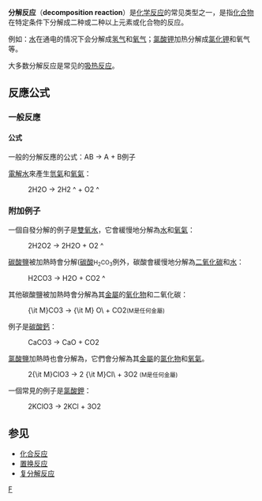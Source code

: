 '''分解反应'''（'''decomposition reaction'''）是[[化学反应|化学反应]]的常见类型之一，是指[[化合物|化合物]]在特定条件下分解成二种或二种以上元素或化合物的反应。

例如：[[水|水]]在通电的情况下会分解成[[氢气|氢气]]和[[氧气|氧气]]；[[氯酸钾|氯酸钾]]加热分解成[[氯化钾|氯化钾]]和氧气等。

大多数分解反应是常见的[[吸热反应|吸热反应]]。

==反應公式==
===一般反應===
====公式====
一般的分解反應的公式：<chem display="block">AB -> A + B</chem>例子

[[電解|電解]][[水|水]]來產生[[氫氣|氫氣]]和[[氧氣|氧氣]]：

:<chem>2H2O -> 2H2 ^ + O2 ^</chem>

===附加例子===
一個自發分解的例子是[[雙氧水|雙氧水]]，它會緩慢地分解為[[水|水]]和[[氧氣|氧氣]]：

:<chem>2H2O2 -> 2H2O + O2 ^</chem>

[[碳酸鹽|碳酸鹽]]被加熱時會分解([[碳酸|碳酸]]<small>H<sub>2</sub>CO<sub>3</sub></small>例外，碳酸會緩慢地分解為[[二氧化碳|二氧化碳]]和[[水|水]]：

:<chem>H2CO3 -> H2O + CO2 ^</chem>

其他碳酸鹽被加熱時會分解為其[[金屬|金屬]]的[[氧化物|氧化物]]和二氧化碳：

:<chem>{\it M}CO3 -> {\it M} O\ + CO2</chem><small>(M是任何金屬)</small>

例子是[[碳酸鈣|碳酸鈣]]：

:<chem>CaCO3 -> CaO + CO2</chem>

[[氯酸鹽|氯酸鹽]]加熱時也會分解為，它們會分解為其[[金屬|金屬]]的[[氯化物|氯化物]]和[[氧氣|氧氣]]。

:<chem>2{\it M}ClO3 -> 2 {\it M}Cl\ + 3O2</chem> <small>(M是任何金屬)</small>

一個常見的例子是[[氯酸鉀|氯酸鉀]]：

:<chem>2KClO3 -> 2KCl + 3O2</chem>

== 参见 ==
* [[化合反应|化合反应]]
* [[置换反应|置换反应]]
* [[复分解反应|复分解反应]]

{{Reaction-stub}}

[[Category:化学反应|F]]